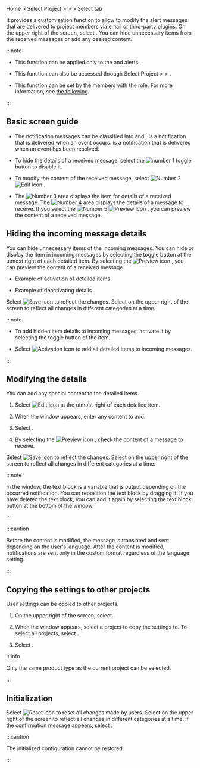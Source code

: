 Home &gt; Select Project &gt; <Cmdname sid="side_event" className="uitext" /> &gt; <Cmdname sid="side_eventSetting" className="uitext" /> &gt; Select <Cmdname sid="metrics" className="uitext" /> tab

It provides a customization function to allow to modify the alert messages that are delivered to project members via email or third-party plugins. On the upper right of the screen, select <Cmdname sid="goto_alertTemplate" className="uitext" />. You can hide unnecessary items from the received messages or add any desired content.

<ImgLang img='notification-set-message.png' desc='알림 메시지 설정' />

:::note

- This function can be applied only to the <Cmdname sid="metrics" className="b600" /> and <Cmdname sid="composite_metrics" className="b600" /> alerts.

- This function can also be accessed through Select Project &gt; <Cmdname sid="side_lab" className="uitext" /> &gt; <Cmdname sid="side_alertTemplate" className="uitext" />.

- This function can be set by the members with the <Cmdname sid="sms_alert_settings" className="b600" /> role. For more information, see [the following](../project/project-structure#project-auth).

:::

## Basic screen guide

<ImgLang img='notification-set-message-main.png' desc='알림 메시지 설정' />

- The notification messages can be classified into <Cmdname sid="OCCURRED" className="occur set-noti" /> and <Cmdname sid="DSC08323" className="resolve set-noti" />. <Cmdname sid="OCCURRED" className="occur set-noti" /> is a notification that is delivered when an event occurs. <Cmdname sid="DSC08323" className="resolve set-noti" /> is a notification that is delivered when an event has been resolved.

- To hide the details of a received message, select the ![number 1](/img/number-01.png) toggle button to disable it.

- To modify the content of the received message, select ![Number 2](/img/number-02.png) ![Edit icon](/img/ico-edit.svg) <Cmdname sid="edit" className="uitext" />.

- The ![Number 3](/img/number-03.png) area displays the item for details of a received message. The ![Number 4](/img/number-04.png) area displays the details of a message to receive. If you select the ![Number 5](/img/number-05.png) ![Preview icon](/img/ico-noti.svg) <Cmdname sid="preview" className="uitext" />, you can preview the content of a received message.

## Hiding the incoming message details

You can hide unnecessary items of the incoming messages. You can hide or display the item in incoming messages by selecting the toggle button at the utmost right of each detailed item. By selecting the ![Preview icon](/img/ico-noti.svg) <Cmdname sid="preview" className="uitext" />, you can preview the content of a received message.

- Example of activation of detailed items

  <ImgLang img='notification-set-message-preview.png' desc='활성화 미리보기' />

- Example of deactivating details

  <ImgLang img='notification-set-message-preview-disabled.png' desc='비활성화 미리보기' />

Select ![Save icon](/img/ic-s-check.svg) <Cmdname sid="save" className="uitext" /> to reflect the changes. Select <Cmdname sid="save_all" className="uitext" /> on the upper right of the screen to reflect all changes in different categories at a time.

:::note

- To add hidden item details to incoming messages, activate it by selecting the toggle button of the item.

- Select ![Activation icon](/img/ic-power.svg) <Cmdname sid="active_all" className="uitext" /> to add all detailed items to incoming messages.

:::

## Modifying the details

You can add any special content to the detailed items. 

1. Select ![Edit icon](/img/ico-edit.svg) <Cmdname sid="edit" className="uitext" /> at the utmost right of each detailed item.

2. When the <Cmdname sid="edit_message" className="uitext" /> window appears, enter any content to add.

   <ImgLang img='notification-set-message-edit.png' desc='메시지 편집' />

3. Select <Cmdname sid="confirm" className="uitext" />.

4. By selecting the ![Preview icon](/img/ico-noti.svg) <Cmdname sid="preview" className="uitext" />, check the content of a message to receive.

   <ImgLang img='notification-set-message-edit-preview.png' desc='메시지 편집' />

Select ![Save icon](/img/ic-s-check.svg) <Cmdname sid="save" className="uitext" /> to reflect the changes. Select <Cmdname sid="save_all" className="uitext" /> on the upper right of the screen to reflect all changes in different categories at a time.

:::note

In the <Cmdname sid="edit_message" className="uitext" /> window, the text block is a variable that is output depending on the occurred notification. You can reposition the text block by dragging it. If you have deleted the text block, you can add it again by selecting the text block button at the bottom of the window.

<ImgLang img='notification-set-message-edit-block.png' desc='메시지 편집' />

:::

:::caution

Before the content is modified, the message is translated and sent depending on the user's language. After the content is modified, notifications are sent only in the custom format regardless of the language setting.

:::

## Copying the settings to other projects

User settings can be copied to other projects. 

1. On the upper right of the screen, select <Cmdname sid="apply_to_other_project" className="uitext" />.

2. When the <Cmdname sid="apply_project" className="uitext" /> window appears, select a project to copy the settings to. To select all projects, select <Cmdname sid="select_all" className="uitext" />.

3. Select <Cmdname sid="apply" className="uitext" />.

:::info

Only the same product type as the current project can be selected.

:::

## Initialization

Select ![Reset icon](/img/ico-reset.svg) <Cmdname sid="initialized" className="uitext" /> to reset all changes made by users. Select <Cmdname sid="alerttemplate_reset_all" className="uitext" /> on the upper right of the screen to reflect all changes in different categories at a time. If the confirmation message appears, select <Cmdname sid="confirm" className="uitext" />.

:::caution

The initialized configuration cannot be restored.

:::
